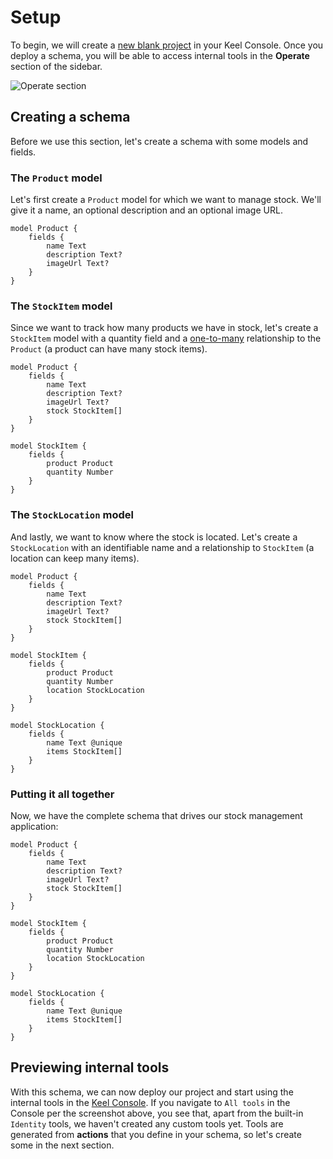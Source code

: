 
# Setup

To begin, we will create a [new blank project](https://console.keel.so/start?type=blank) in your Keel Console. Once you deploy a schema, you will be able to access internal tools in the **Operate** section of the sidebar.

![Operate section](/internal-tools-tutorial-sidebar.webp)


## Creating a schema

Before we use this section, let's create a schema with some models and fields.

### The `Product` model

Let's first create a `Product` model for which we want to manage stock. We'll give it a name, an optional description and an optional image URL.

```keel
model Product {
    fields {
        name Text
        description Text?
        imageUrl Text?
    }
}
```

### The `StockItem` model

Since we want to track how many products we have in stock, let's create a `StockItem` model with a quantity field and a [one-to-many](/models#one-to-many) relationship to the `Product` (a product can have many stock items).

```keel {6, 10-16}
model Product {
    fields {
        name Text
        description Text?
        imageUrl Text?
        stock StockItem[]
    }
}

model StockItem {
    fields {
        product Product
        quantity Number
    }
}
```

### The `StockLocation` model

And lastly, we want to know where the stock is located. Let's create a `StockLocation` with an identifiable name and a relationship to `StockItem` (a location can keep many items).

```keel {14, 18-23}
model Product {
    fields {
        name Text
        description Text?
        imageUrl Text?
        stock StockItem[]
    }
}

model StockItem {
    fields {
        product Product
        quantity Number
        location StockLocation
    }
}

model StockLocation {
    fields {
        name Text @unique
        items StockItem[]
    }
}
```

### Putting it all together

Now, we have the complete schema that drives our stock management application:

```keel filename="schema.keel"
model Product {
    fields {
        name Text
        description Text?
        imageUrl Text?
        stock StockItem[]
    }
}

model StockItem {
    fields {
        product Product
        quantity Number
        location StockLocation
    }
}

model StockLocation {
    fields {
        name Text @unique
        items StockItem[]
    }
}
```

## Previewing internal tools

With this schema, we can now deploy our project and start using the internal tools in the [Keel Console](https://console.keel.so). If you navigate to `All tools` in the Console per the screenshot above, you see that, apart from the built-in `Identity` tools, we haven't created any custom tools yet. Tools are generated from **actions** that you define in your schema, so let's create some in the next section.
